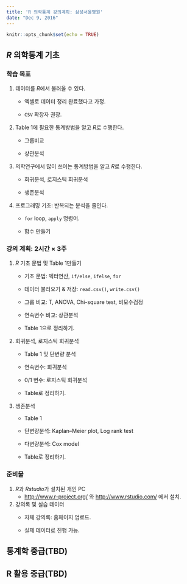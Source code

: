 ```yaml
---
title: 'R 의학통계 강의계획: 삼성서울병원'
date: "Dec 9, 2016"
---
```


```r
knitr::opts_chunk$set(echo = TRUE)
```


## *R* 의학통계 기초

### 학습 목표
1. 데이터를 *R*에서 불러올 수 있다. 
    + 엑셀로 데이터 정리 완료했다고 가정.  
    
    + `CSV` 확장자 권장.
    
    
    
2. Table 1에 필요한 통계방법을 알고 *R*로 수행한다. 
    + 그룹비교
    
    + 상관분석



3. 의학연구에서 많이 쓰이는 통계방법을 알고 *R*로 수행한다. 
    + 회귀분석, 로지스틱 회귀분석
    
    + 생존분석 



4. 프로그래밍 기초: 반복되는 분석을 줄인다. 
    + `for` loop, `apply` 명령어.
    
    + 함수 만들기



### 강의 계획: 2시간 $\times$ 3주

1. *R* 기초 문법 및 Table 1만들기 
    + 기초 문법: 벡터연산, `if/else`, `ifelse`, `for`
    
    + 데이터 불러오기 & 저장: `read.csv()`, `write.csv()`
    
    + 그룹 비교: T, ANOVA, Chi-square test, 비모수검정
    
    + 연속변수 비교: 상관분석 
    
    + Table 1으로 정리하기. 



2. 회귀분석, 로지스틱 회귀분석
    + Table 1 및 단변량 분석
    
    + 연속변수: 회귀분석
    
    + 0/1 변수: 로지스틱 회귀분석
    
    + Table로 정리하기. 
    


3. 생존분석 
    + Table 1 
    
    + 단변량분석: Kaplan–Meier plot, Log rank test
    
    + 다변량분석: Cox model
    
    + Table로 정리하기. 


### 준비물 
1. *R*과 *Rstudio*가 설치된 개인 PC
    +  <http://www.r-project.org/> 와 <http://www.rstudio.com/> 에서 설치. 


2. 강의록 및 실습 데이터 
    + 자체 강의록: 홈페이지 업로드. 
    
    + 실제 데이터로 진행 가능.  
    


## 통계학 중급(TBD)

## R 활용 중급(TBD)